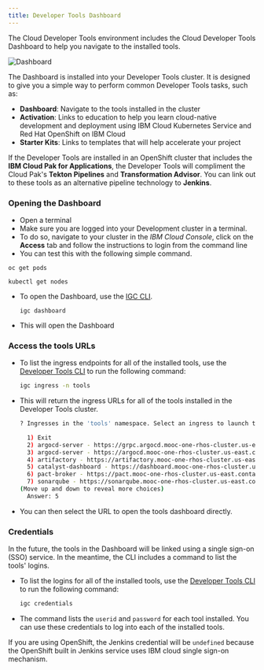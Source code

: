 ```yaml
---
title: Developer Tools Dashboard
---
```


<PageDescription>

The Cloud Developer Tools environment includes the Cloud Developer Tools Dashboard to help you navigate to the installed tools.

</PageDescription>

![Dashboard](devcluster.png)

The Dashboard is installed into your Developer Tools cluster. It is designed to give you a simple way 
to perform common Developer Tools tasks, such as:
- **Dashboard**: Navigate to the tools installed in the cluster
- **Activation**: Links to education to help you learn cloud-native development and deployment 
using IBM Cloud Kubernetes Service and Red Hat OpenShift on IBM Cloud
- **Starter Kits**: Links to templates that will help accelerate your project

<InlineNotification>

If the Developer Tools are installed in an OpenShift cluster that includes the **IBM Cloud Pak for Applications**, 
the Developer Tools will compliment the Cloud Pak's **Tekton Pipelines** and **Transformation Advisor**. 
You can link out to these tools as an alternative pipeline technology to **Jenkins**.

</InlineNotification>

### Opening the Dashboard

- Open a terminal
- Make sure you are logged into your Development cluster in a terminal.
- To do so, navigate to your cluster in the _IBM Cloud Console_, click on the **Access** tab and
follow the instructions to login from the command line
- You can test this with the following simple command.

<Accordion>

  <AccordionItem title="OpenShift">

    oc get pods

  </AccordionItem>

  <AccordionItem title="Kubernetes">

    kubectl get nodes

  </AccordionItem>

</Accordion>

<p></p>

- To open the Dashboard, use the [IGC CLI](/guides/cli).
    ```
    igc dashboard
    ```

- This will open the Dashboard

### Access the tools URLs

- To list the ingress endpoints for all of the installed tools, use the [Developer Tools CLI](../getting-started/cli) to run the following command:
    ```bash
    igc ingress -n tools
    ```

- This will return the ingress URLs for all of the tools installed in the Developer Tools cluster.
    ```bash
    ? Ingresses in the 'tools' namespace. Select an ingress to launch the default browser or 'Exit'.

      1) Exit
      2) argocd-server - https://grpc.argocd.mooc-one-rhos-cluster.us-east.containers.appdomain.cloud
      3) argocd-server - https://argocd.mooc-one-rhos-cluster.us-east.containers.appdomain.cloud
      4) artifactory - https://artifactory.mooc-one-rhos-cluster.us-east.containers.appdomain.cloud
      5) catalyst-dashboard - https://dashboard.mooc-one-rhos-cluster.us-east.containers.appdomain.cloud
      6) pact-broker - https://pact.mooc-one-rhos-cluster.us-east.containers.appdomain.cloud
      7) sonarqube - https://sonarqube.mooc-one-rhos-cluster.us-east.containers.appdomain.cloud
    (Move up and down to reveal more choices)
      Answer: 5
    ```

-  You can then select the URL to open the tools dashboard directly.

### Credentials

In the future, the tools in the Dashboard will be linked using a single sign-on (SSO) service. 
In the meantime, the CLI includes a command to list the tools' logins.

- To list the logins for all of the installed tools, use the [Developer Tools CLI](../getting-started/cli) to run the following command:
    ```bash
    igc credentials
    ```

- The command lists the `userid` and `password` for each tool installed. You can use these credentials to log into each of the installed tools.

<InlineNotification>

If you are using OpenShift, the Jenkins credential
will be `undefined` because the OpenShift built in Jenkins service uses IBM cloud single sign-on mechanism.

</InlineNotification>
